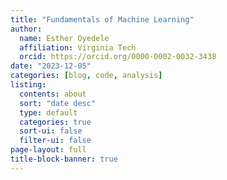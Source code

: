 ```yaml
---
title: "Fundamentals of Machine Learning"
author: 
  name: Esther Oyedele
  affiliation: Virginia Tech
  orcid: https://orcid.org/0000-0002-0032-3438
date: "2023-12-05"
categories: [blog, code, analysis]
listing:
  contents: about
  sort: "date desc"
  type: default
  categories: true
  sort-ui: false
  filter-ui: false
page-layout: full
title-block-banner: true
---
```

